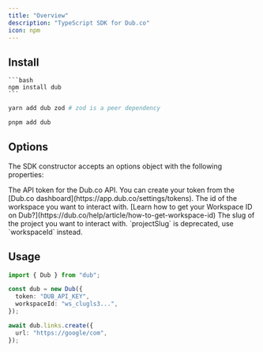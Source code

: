 ```yaml
---
title: "Overview"
description: "TypeScript SDK for Dub.co"
icon: npm
---
```


## Install

<Tabs>
  <Tab title="npm">

    ```bash
    npm install dub
    ```

  </Tab>
  
  <Tab title="yarn">
  
  ```bash
  yarn add dub zod # zod is a peer dependency
  ```
  
  </Tab>
  
  <Tab title="pnpm">
  
  ```bash 
  pnpm add dub 
  ```
  
  </Tab>
</Tabs>

## Options

The SDK constructor accepts an options object with the following properties:

<ParamField body="token" type="string" required>
  The API token for the Dub.co API. You can create your token from the [Dub.co
  dashboard](https://app.dub.co/settings/tokens).
</ParamField>

<ParamField body="workspaceId" type="string" required>
  The id of the workspace you want to interact with. [Learn how to get your
  Workspace ID on Dub?](https://dub.co/help/article/how-to-get-workspace-id)
</ParamField>

<ParamField body="projectSlug" type="string">
  The slug of the project you want to interact with. `projectSlug` is
  deprecated, use `workspaceId` instead.
</ParamField>

## Usage

```typescript
import { Dub } from "dub";

const dub = new Dub({
  token: "DUB_API_KEY",
  workspaceId: "ws_clugls3...",
});

await dub.links.create({
  url: "https://google/com",
});
```
